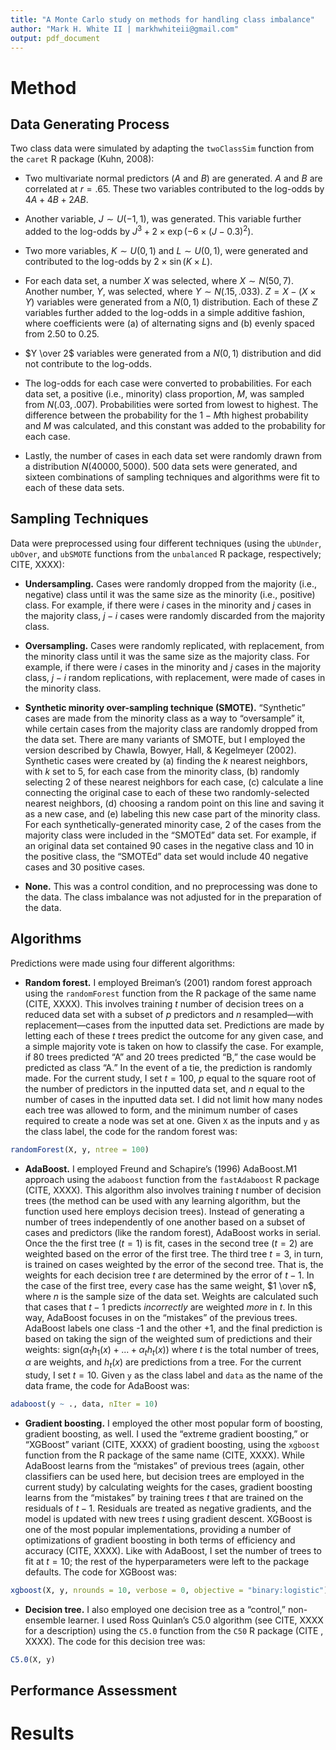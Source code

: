 ```yaml
---
title: "A Monte Carlo study on methods for handling class imbalance"
author: "Mark H. White II | markhwhiteii@gmail.com"
output: pdf_document
---
```


# Method

## Data Generating Process

Two class data were simulated by adapting the `twoClassSim` function from the `caret` R package (Kuhn, 2008):  

- Two multivariate normal predictors ($A$ and $B$) are generated. $A$ and $B$ are correlated at $r = .65$. These two variables contributed to the log-odds by $4A + 4B + 2AB$.  

- Another variable, $J \sim U(-1, 1)$, was generated. This variable further added to the log-odds by $J^3 + 2 \times \exp(-6 \times (J - 0.3)^2)$.  

- Two more variables, $K \sim U(0, 1)$ and $L \sim U(0, 1)$, were generated and contributed to the log-odds by $2 \times \sin(K \times L)$.  

- For each data set, a number $X$ was selected, where $X \sim N(50, 7)$. Another number, $Y$, was selected, where $Y \sim N(.15, .033)$. $Z = X - (X \times Y)$ variables were generated from a $N(0, 1)$ distribution. Each of these $Z$ variables further added to the log-odds in a simple additive fashion, where coefficients were (a) of alternating signs and (b) evenly spaced from $2.50$ to $0.25$.  

- $Y \over 2$ variables were generated from a $N(0, 1)$ distribution and did not contribute to the log-odds.  

- The log-odds for each case were converted to probabilities. For each data set, a positive (i.e., minority) class proportion, $M$, was sampled from $N(.03, .007)$. Probabilities were sorted from lowest to highest. The difference between the probability for the $1 - M$th highest probability and $M$ was calculated, and this constant was added to the probability for each case.  

- Lastly, the number of cases in each data set were randomly drawn from a distribution $N(40000, 5000)$.  500 data sets were generated, and sixteen combinations of sampling techniques and algorithms were fit to each of these data sets.  

## Sampling Techniques

Data were preprocessed using four different techniques (using the `ubUnder`, `ubOver`, and `ubSMOTE` functions from the `unbalanced` R package, respectively; CITE, XXXX):  

- **Undersampling.** Cases were randomly dropped from the majority (i.e., negative) class until it was the same size as the minority (i.e., positive) class. For example, if there were $i$ cases in the minority and $j$ cases in the majority class, $j - i$ cases were randomly discarded from the majority class.  

- **Oversampling.** Cases were randomly replicated, with replacement, from the minority class until it was the same size as the majority class. For example, if there were $i$ cases in the minority and $j$ cases in the majority class, $j - i$ random replications, with replacement, were made of cases in the minority class.  

- **Synthetic minority over-sampling technique (SMOTE).** "Synthetic" cases are made from the minority class as a way to "oversample" it, while certain cases from the majority class are randomly dropped from the data set. There are many variants of SMOTE, but I employed the version described by Chawla, Bowyer, Hall, & Kegelmeyer (2002). Synthetic cases were created by (a) finding the $k$ nearest neighbors, with $k$ set to 5, for each case from the minority class, (b) randomly selecting 2 of these nearest neighbors for each case, (c) calculate a line connecting the original case to each of these two randomly-selected nearest neighbors, (d) choosing a random point on this line and saving it as a new case, and (e) labeling this new case part of the minority class. For each synthetically-generated minority case, 2 of the cases from the majority class were included in the "SMOTEd" data set. For example, if an original data set contained 90 cases in the negative class and 10 in the positive class, the "SMOTEd" data set would include 40 negative cases and 30 positive cases.  

- **None.** This was a control condition, and no preprocessing was done to the data. The class imbalance was not adjusted for in the preparation of the data.  

## Algorithms

Predictions were made using four different algorithms:  

- **Random forest.** I employed Breiman's (2001) random forest approach using the `randomForest` function from the R package of the same name (CITE, XXXX). This involves training $t$ number of decision trees on a reduced data set with a subset of $p$ predictors and $n$ resampled—with replacement—cases from the inputted data set. Predictions are made by letting each of these $t$ trees predict the outcome for any given case, and a simple majority vote is taken on how to classify the case. For example, if 80 trees predicted "A" and 20 trees predicted "B," the case would be predicted as class "A." In the event of a tie, the prediction is randomly made. For the current study, I set $t = 100$, $p$ equal to the square root of the number of predictors in the inputted data set, and $n$ equal to the number of cases in the inputted data set. I did not limit how many nodes each tree was allowed to form, and the minimum number of cases required to create a node was set at one. Given `X` as the inputs and `y` as the class label, the code for the random forest was:  

``` r
randomForest(X, y, ntree = 100)
```

- **AdaBoost.** I employed Freund and Schapire's (1996) AdaBoost.M1 approach using the `adaboost` function from the `fastAdaboost` R package (CITE, XXXX). This algorithm also involves training $t$ number of decision trees (the method can be used with any learning algorithm, but the function used here employs decision trees). Instead of generating a number of trees independently of one another based on a subset of cases and predictors (like the random forest), AdaBoost works in serial. Once the the first tree ($t = 1$) is fit, cases in the second tree ($t = 2$) are weighted based on the error of the first tree. The third tree $t = 3$, in turn, is trained on cases weighted by the error of the second tree. That is, the weights for each decision tree $t$ are determined by the error of $t - 1$. In the case of the first tree, every case has the same weight, $1 \over n$, where $n$ is the sample size of the data set. Weights are calculated such that cases that $t - 1$ predicts *incorrectly* are weighted *more* in $t$. In this way, AdaBoost focuses in on the "mistakes" of the previous trees. AdaBoost labels one class -1 and the other +1, and the final prediction is based on taking the sign of the weighted sum of predictions and their weights: sign($\alpha_1h_1(x) + ... + \alpha_th_t(x)$) where $t$ is the total number of trees, $\alpha$ are weights, and $h_t(x)$ are predictions from a tree. For the current study, I set $t = 10$. Given `y` as the class label and `data` as the name of the data frame, the code for AdaBoost was:  

``` r
adaboost(y ~ ., data, nIter = 10)
```

- **Gradient boosting.** I employed the other most popular form of boosting, gradient boosting, as well. I used the "extreme gradient boosting," or "XGBoost" variant (CITE, XXXX) of gradient boosting, using the `xgboost` function from the R package of the same name (CITE, XXXX). While AdaBoost learns from the "mistakes" of previous trees (again, other classifiers can be used here, but decision trees are employed in the current study) by calculating weights for the cases, gradient boosting learns from the "mistakes" by training trees $t$ that are trained on the residuals of $t - 1$. Residuals are treated as negative gradients, and the model is updated with new trees $t$ using gradient descent. XGBoost is one of the most popular implementations, providing a number of optimizations of gradient boosting in both terms of efficiency and accuracy (CITE, XXXX). Like with AdaBoost, I set the number of trees to fit at $t = 10$; the rest of the hyperparameters were left to the package defaults. The code for XGBoost was:  

```r
xgboost(X, y, nrounds = 10, verbose = 0, objective = "binary:logistic")
```

- **Decision tree.** I also employed one decision tree as a "control," non-ensemble learner. I used Ross Quinlan's C5.0 algorithm (see CITE, XXXX for a description) using the `C5.0` function from the `C50` R package (CITE , XXXX). The code for this decision tree was:  

```r
C5.0(X, y)
```

## Performance Assessment



# Results



